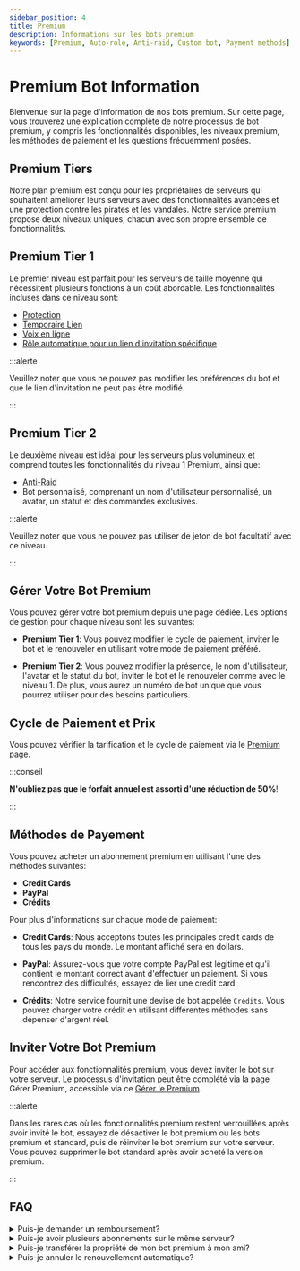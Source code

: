 ```yaml
---
sidebar_position: 4
title: Premium
description: Informations sur les bots premium
keywords: [Premium, Auto-role, Anti-raid, Custom bot, Payment methods] 
---
```


# Premium Bot Information

Bienvenue sur la page d'information de nos bots premium. Sur cette page, vous trouverez une explication complète de notre processus de bot premium, y compris les fonctionnalités disponibles, les niveaux premium, les méthodes de paiement et les questions fréquemment posées.

## Premium Tiers

Notre plan premium est conçu pour les propriétaires de serveurs qui souhaitent améliorer leurs serveurs avec des fonctionnalités avancées et une protection contre les pirates et les vandales. Notre service premium propose deux niveaux uniques, chacun avec son propre ensemble de fonctionnalités.

## Premium Tier 1

Le premier niveau est parfait pour les serveurs de taille moyenne qui nécessitent plusieurs fonctions à un coût abordable. Les fonctionnalités incluses dans ce niveau sont:

- [Protection](/modules/vip_protection.mdx)
- [Temporaire Lien](/modules/temp_link.mdx) 
- [Voix en ligne](/modules/voice_online.mdx)
- [Rôle automatique pour un lien d'invitation spécifique](/modules/auto_role.mdx)

:::alerte

Veuillez noter que vous ne pouvez pas modifier les préférences du bot et que le lien d'invitation ne peut pas être modifié.

:::

## Premium Tier 2

Le deuxième niveau est idéal pour les serveurs plus volumineux et comprend toutes les fonctionnalités du niveau 1 Premium, ainsi que:

- [Anti-Raid](/modules/anti_raid.mdx)
- Bot personnalisé, comprenant un nom d'utilisateur personnalisé, un avatar, un statut et des commandes exclusives.

:::alerte

Veuillez noter que vous ne pouvez pas utiliser de jeton de bot facultatif avec ce niveau.

:::

## Gérer Votre Bot Premium

Vous pouvez gérer votre bot premium depuis une page dédiée. Les options de gestion pour chaque niveau sont les suivantes:

- **Premium Tier 1**: Vous pouvez modifier le cycle de paiement, inviter le bot et le renouveler en utilisant votre mode de paiement préféré.

- **Premium Tier 2**: Vous pouvez modifier la présence, le nom d'utilisateur, l'avatar et le statut du bot, inviter le bot et le renouveler comme avec le niveau 1. De plus, vous aurez un numéro de bot unique que vous pourrez utiliser pour des besoins particuliers.

## Cycle de Paiement et Prix

Vous pouvez vérifier la tarification et le cycle de paiement via le [Premium](https://probot.io/premium) page. 

:::conseil 

__N'oubliez pas que le forfait annuel est assorti d'une réduction de 50%__!

:::

## Méthodes de Payement

Vous pouvez acheter un abonnement premium en utilisant l'une des méthodes suivantes:

- **Credit Cards**
- **PayPal**
- **Crédits**

Pour plus d'informations sur chaque mode de paiement:

- **__Credit Cards__**: Nous acceptons toutes les principales credit cards de tous les pays du monde. Le montant affiché sera en dollars.

- **__PayPal__**: Assurez-vous que votre compte PayPal est légitime et qu'il contient le montant correct avant d'effectuer un paiement. Si vous rencontrez des difficultés, essayez de lier une credit card.

- **__Crédits__**: Notre service fournit une devise de bot appelée `Crédits`. Vous pouvez charger votre crédit en utilisant différentes méthodes sans dépenser d'argent réel.

## Inviter Votre Bot Premium

Pour accéder aux fonctionnalités premium, vous devez inviter le bot sur votre serveur. Le processus d'invitation peut être complété via la page Gérer Premium, accessible via ce [Gérer le Premium](https://probot.io/premium/manage). 

:::alerte

Dans les rares cas où les fonctionnalités premium restent verrouillées après avoir invité le bot, essayez de désactiver le bot premium ou les bots premium et standard, puis de réinviter le bot premium sur votre serveur. Vous pouvez supprimer le bot standard après avoir acheté la version premium.

:::

## FAQ

<details>
<summary>Puis-je demander un remboursement?</summary>

Oui, vous pouvez. Cependant, vous devez d'abord consulter la politique de remboursement et demander un remboursement dans les sept jours suivant la date d'achat initiale pour une raison raisonnable.

</details>

<details>

<summary>Puis-je avoir plusieurs abonnements sur le même serveur?</summary>

Non, vous ne pouvez avoir qu'un seul bot premium par serveur.

</details>

<details>

<summary> Puis-je transférer la propriété de mon bot premium à mon ami?</summary>

Oui, vous pouvez! Cependant, cela est limité au plan `Tier 2`.


</details>


<details>

<summary>Puis-je annuler le renouvellement automatique?</summary>

Oui, vous pouvez en effet! Via la page de gestion de la premium et cliquez sur annuler.


</details>
